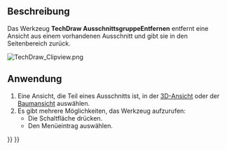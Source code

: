 <languages/>

{{Docnav/de
|
|
|[[TechDraw_Workbench/de|TechDraw]]
|IconL=
|IconR=
|IconC=Workbench_TechDraw.svg
}}

{{VeryImportantMessage|Dieses Werkzeug ist veraltet und wird in {{VersionPlus/de|1.0}} nicht mehr enthalten sein.<br>Ansichten können jetzt mit Ziehen und Ablegen zwischen [[TechDraw_ClipGroup/de|Ausschnittsgruppen]] in der [[Tree_view/de|Baumansicht]] verschoben werden.}}

{{GuiCommand/de
|Name=TechDraw ClipGroupRemove
|Name/de=TechDraw AusschnittsgruppeEntfernen
|MenuLocation=TechDraw → Clipped Views → Ansicht aus Ausschnittsgruppe entfernen
|Workbenches=[[TechDraw_Workbench/de|TechDraw]]
|SeeAlso=
}}

<span id="Description"></span>
==Beschreibung== 

Das Werkzeug '''TechDraw AusschnittsgruppeEntfernen'''  entfernt eine Ansicht aus einem vorhandenen Ausschnitt und gibt sie in den Seitenbereich zurück.

[[Image:TechDraw Clipview.png]]
{{Caption|Ausschnittfenster, das verschiedene vorhandene Ansichten beschneidet}}

<span id="Usage"></span>
==Anwendung== 

# Eine Ansicht, die Teil eines Ausschnitts ist, in der [[3D_view/de|3D-Ansicht]] oder der [[Tree_view/de|Baumansicht]] auswählen.
# Es gibt mehrere Möglichkeiten, das Werkzeug aufzurufen:
#* Die Schaltfläche {{Button|[[Image:TechDraw_ClipGroupRemove.svg|16px]] [[TechDraw_ClipGroupRemove/de|Ansicht aus Ausschnittsgruppe entfernen]]}} drücken.
#* Den Menüeintrag {{MenuCommand|TechDraw → Clipped Views → [[Image:TechDraw_ClipGroupRemove.svg|16px]] Ansicht aus Ausschnittsgruppe entfernen}} auswählen.


{{Docnav/de
|
|
|[[TechDraw_Workbench/de|TechDraw]]
|IconL=
|IconR=
|IconC=Workbench_TechDraw.svg
}}

{{TechDraw Tools navi{{#translation:}}}}
{{Userdocnavi{{#translation:}}}}
